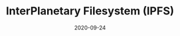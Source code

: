 ---
title: InterPlanetary Filesystem (IPFS)
category: Partners
tag: Firmware,Data,Storage
status: publish
date: 2020-09-24
slug: IPFS is a protocol for storing and sharing data in a distributed file system || Data Storage partner (USA)
website: https://docs.ipfs.io/concepts/case-study-iotex/
twitter:
logo: /img/InterPlanetary Filesystem (IPFS).png
featured_img: https://wp.gcap1.iotex.io/wp-content/uploads/2020/10/ipfs.jpg
telegram:
---